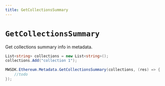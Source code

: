 ```yaml
---
title: GetCollectionsSummary
---
```


# `GetCollectionsSummary`

Get collections summary info in metadata.

```csharp
List<string> collections = new List<string>();
collections.Add("collection 1");

MWSDK.Ethereum.Metadata.GetCollectionsSummary(collections, (res) => {
    //todo
});
```